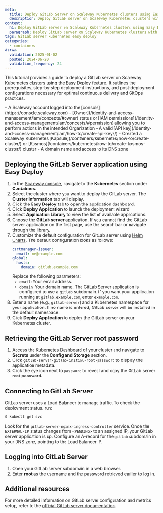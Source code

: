 ```yaml
---
meta:
  title: Deploy GitLab Server on Scaleway Kubernetes clusters using Easy Deploy
  description: Deploy GitLab server on Scaleway Kubernetes clusters with Easy Deploy. This guide provides steps for deployment and configurations for optimal GitOps practices.
content:
  h1: Deploy GitLab Server on Scaleway Kubernetes clusters using Easy Deploy
  paragraph: Deploy GitLab server on Scaleway Kubernetes clusters with Easy Deploy. This guide provides steps for deployment and configurations for optimal GitOps practices
tags: GitLab server kubernetes easy deploy
categories:
  - containers
dates:
  validation: 2025-01-02
  posted: 2024-06-20
  validation_frequency: 24
---
```


This tutorial provides a guide to deploy a GitLab server on Scaleway Kubernetes clusters using the Easy Deploy feature.
It outlines the prerequisites, step-by-step deployment instructions, and post-deployment configurations necessary for optimal continuous delivery and GitOps practices.

<Macro id="requirements" />
- A Scaleway account logged into the [console](https://console.scaleway.com)
- [Owner](/identity-and-access-management/iam/concepts/#owner) status or [IAM permissions](/identity-and-access-management/iam/concepts/#permission) allowing you to perform actions in the intended Organization
- A valid [API key](/identity-and-access-management/iam/how-to/create-api-keys/)
- Created a Scaleway Kubernetes [Kapsule](/containers/kubernetes/how-to/create-cluster/) or [Kosmos](/containers/kubernetes/how-to/create-kosmos-cluster/) cluster
- A domain name and access to its DNS zone

## Deploying the GitLab Server application using Easy Deploy

1. In the [Scaleway console](https://console.scaleway.com/), navigate to the **Kubernetes** section under **Containers**.
2. Select the cluster where you want to deploy the GitLab server. The **Cluster Information** tab will display.
3. Click the **Easy Deploy** tab to open the application dashboard.
4. Click **Deploy Application** to launch the deployment wizard.
5. Select **Application Library** to view the list of available applications.
6. Choose the **GitLab server** application.
    <Message type="tip">
      If you cannot find the GitLab server application on the first page, use the search bar or navigate through the library.
    </Message>
7. Customize the default configuration for GitLab server using [Helm Charts](/tutorials/kubernetes-package-management-helm/). The default configuration looks as follows:
    ```yaml
    certmanager-issuer:
      email: me@example.com
    global:
      hosts:
        domain: gitlab.example.com
    ```
    Replace the following parameters:
    - `email`: Your email address.
    - `domain`: Your domain name.
        <Message type="note">
          The GitLab Server application is configured to use a `gitlab` subdomain. If you want your application running at `gitlab.example.com`, enter `example.com`.
        </Message>
8. Enter a name (e.g., `gitlab-server`) and a Kubernetes namespace for your application. If no name is entered, GitLab server will be installed in the default namespace.
9. Click **Deploy Application** to deploy the GitLab server on your Kubernetes cluster.

## Retrieving the GitLab Server root password

1. Access the [Kubernetes Dashboard](/containers/kubernetes/how-to/access-kubernetes-dashboard/) of your cluster and navigate to **Secrets** under the **Config and Storage** section.
2. Click `gitlab-server-gitlab-initial-root-password` to display the application metadata.
3. Click the eye icon next to `password` to reveal and copy the GitLab server root password.

## Connecting to GitLab Server

GitLab server uses a Load Balancer to manage traffic. To check the deployment status, run:

```bash
$ kubectl get svc
```

Look for the `gitlab-server-nginx-ingress-controller` service. Once the `EXTERNAL-IP` status changes from `<PENDING>` to an assigned IP, your GitLab server application is up.
Configure an A-record for the `gitlab` subdomain in your DNS zone, pointing to the Load Balancer IP.

## Logging into GitLab Server

1. Open your GitLab server subdomain in a web browser.
2. Enter **root** as the username and the password retrieved earlier to log in.

## Additional resources

For more detailed information on GitLab server configuration and metrics setup, refer to the [official GitLab server documentation](https://docs.gitlab.com/).